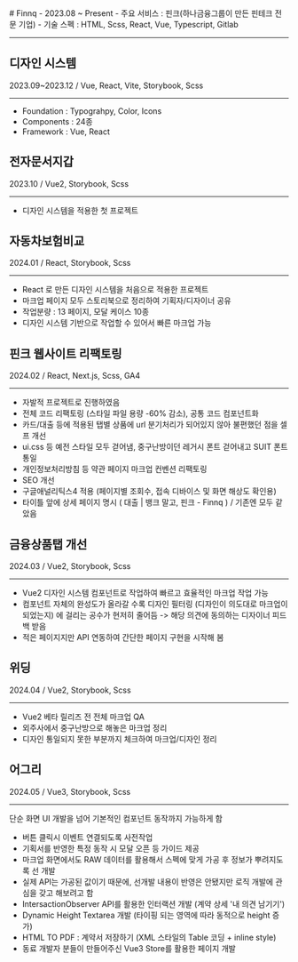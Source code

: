 <div className="ui-container">
<div className="ui-content ui-mdx">
# Finnq
- 2023.08 ~ Present
- 주요 서비스 : 핀크(하나금융그룹이 만든 핀테크 전문 기업)
- 기술 스펙 : HTML, Scss, React, Vue, Typescript, Gitlab


---

## 디자인 시스템

2023.09~2023.12 / Vue, React, Vite, Storybook, Scss

---

- Foundation : Typograhpy, Color, Icons
- Components : 24종
- Framework : Vue, React

## 전자문서지갑

2023.10 / Vue2, Storybook, Scss

---

- 디자인 시스템을 적용한 첫 프로젝트

## 자동차보험비교

2024.01 / React, Storybook, Scss

---

- React 로 만든 디자인 시스템을 처음으로 적용한 프로젝트
- 마크업 페이지 모두 스토리북으로 정리하여 기획자/디자이너 공유
- 작업분량 : 13 페이지, 모달 케이스 10종
- 디자인 시스템 기반으로 작업할 수 있어서 빠른 마크업 가능

## 핀크 웹사이트 리팩토링

2024.02 / React, Next.js, Scss, GA4

---

- 자발적 프로젝트로 진행하였음
- 전체 코드 리팩토링 (스타일 파일 용량 -60% 감소), 공통 코드 컴포넌트화
- 카드/대출 등에 적용된 탭별 상품에 url 분기처리가 되어있지 않아 불편했던 점을 셀프 개선
- ui.css 등 예전 스타일 모두 걷어냄, 중구난방이던 레거시 폰트 걷어내고 SUIT 폰트 통일
- 개인정보처리방침 등 약관 페이지 마크업 컨벤션 리팩토링
- SEO 개선
- 구글애널리틱스4 적용 (페이지별 조회수, 접속 디바이스 및 화면 해상도 확인용)
- 타이틀 앞에 상세 페이지 명시 ( 대출 | 뱅크 말고, 핀크 - Finnq ) / 기존엔 모두 같았음

## 금융상품탭 개선

2024.03 / Vue2, Storybook, Scss

---

- Vue2 디자인 시스템 컴포넌트로 작업하여 빠르고 효율적인 마크업 작업 가능
- 컴포넌트 자체의 완성도가 올라갈 수록 디자인 필터링 (디자인이 의도대로 마크업이 되었는지) 에 걸리는 공수가 현저히 줄어듬 -> 해당 의견에 동의하는 디자이너 피드백 받음
- 적은 페이지지만 API 연동하여 간단한 페이지 구현을 시작해 봄

## 위딩

2024.04 / Vue2, Storybook, Scss

---

- Vue2 베타 릴리즈 전 전체 마크업 QA
- 외주사에서 중구난방으로 해놓은 마크업 정리
- 디자인 통일되지 못한 부분까지 체크하여 마크업/디자인 정리

## 어그리

2024.05 / Vue3, Storybook, Scss

---

단순 화면 UI 개발을 넘어 기본적인 컴포넌트 동작까지 가능하게 함

- 버튼 클릭시 이벤트 연결되도록 사전작업
- 기획서를 반영한 특정 동작 시 모달 오픈 등 가이드 제공
- 마크업 화면에서도 RAW 데이터를 활용해서 스펙에 맞게 가공 후 정보가 뿌려지도록 선 개발
- 실제 API는 가공된 값이기 때문에, 선개발 내용이 반영은 안됐지만 로직 개발에 관심을 갖고 해보려고 함
- IntersactionObserver API를 활용한 인터랙션 개발 (계약 상세 '내 의견 남기기')
- Dynamic Height Textarea 개발 (타이핑 되는 영역에 따라 동적으로 height 증가)
- HTML TO PDF : 계약서 저장하기 (XML 스타일의 Table 코딩 + inline style)
- 동료 개발자 분들이 만들어주신 Vue3 Store를 활용한 페이지 개발
</div>
</div>